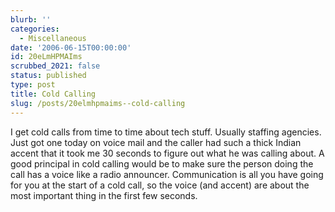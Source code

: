 ```yaml
---
blurb: ''
categories:
  - Miscellaneous
date: '2006-06-15T00:00:00'
id: 20eLmHPMAIms
scrubbed_2021: false
status: published
type: post
title: Cold Calling
slug: /posts/20elmhpmaims--cold-calling
---
```


I get cold calls from time to time about tech stuff. Usually
staffing agencies. Just got one today on voice mail and the caller
had such a thick Indian accent that it took me 30 seconds to figure
out what he was calling about. A good principal in cold calling
would be to make sure the person doing the call has a voice like a
radio announcer. Communication is all you have going for you at the
start of a cold call, so the voice (and accent) are about the most
important thing in the first few seconds.
